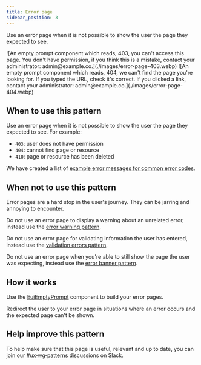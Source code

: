 ```yaml
---
title: Error page
sidebar_position: 3
---
```



Use an error page when it is not possible to show the user the page they expected to see.


<Tabs>
  <TabItem value="403 Example" label="403 Example" default>
    ![An empty prompt component which reads, 403, you can't access this page. You don't have permission, if you think this is a mistake, contact your administrator: admin@example.co.](./images/error-page-403.webp)
  </TabItem>
  <TabItem value="404 Example">
    ![An empty prompt component which reads, 404, we can't find the page you're looking for. If you typed the URL, check it's correct. If you clicked a link, contact your administrator: admin@example.co.](./images/error-page-404.webp)
  </TabItem>
</Tabs>


## When to use this pattern

Use an error page when it is not possible to show the user the page they expected to see. For example:
- `403`: user does not have permission
- `404`: cannot find page or resource
- `410`: page or resource has been deleted

We have created a list of [example error messages for common error codes](./examples.mdx).

## When not to use this pattern

Error pages are a hard stop in the user's journey. They can be jarring and annoying to encounter.

Do not use an error page to display a warning about an unrelated error, instead use the [error warning pattern](./error-warning.mdx).

Do not use an error page for validating information the user has entered, instead use the [validation errors pattern](./error-validation.mdx).

Do not use an error page when you're able to still show the page the user was expecting, instead use the [error banner pattern](./error-banners.mdx).


## How it works

Use the [EuiEmptyPrompt](../../components/display/empty-prompt/index.mdx) component to build your error pages.

Redirect the user to your error page in situations where an error occurs and the expected page can't be shown.

## Help improve this pattern

To help make sure that this page is useful, relevant and up to date, you can join our [#ux&#8209;wg&#8209;patterns](https://elastic.slack.com/archives/C049ADQE99S) discussions on Slack.
